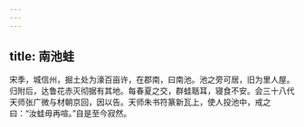 ```yaml
---
---
---
```

title: 南池蛙
---




宋季，城信州，掘土处为濠百亩许，在郡南，曰南池。池之旁可居，旧为里人屋。归附后，达鲁花赤灭彻据有其地。每春夏之交，群蛙聒耳，寝食不安。会三十八代天师张广微与材朝京回，因以告。天师朱书符篆新瓦上，使人投池中，戒之曰：“汝蛙毋再喧。”自是至今寂然。